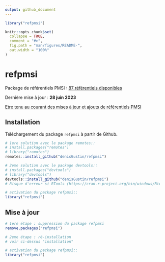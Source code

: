 ```yaml
---
output: github_document
---
```


```r
library("refpmsi")
```

<!-- README.md is generated from README.Rmd. Please edit that file -->

```r
knitr::opts_chunk$set(
  collapse = TRUE,
  comment = "#>",
  fig.path = "man/figures/README-",
  out.width = "100%"
)
```
# refpmsi

Package de référentiels PMSI : [87 référentiels disponibles](https://denisgustin.github.io/refpmsi/articles/liste_ref.html)  

Dernière mise à jour : **28 juin 2023**  

[Etre tenu au courant des mises à jour et ajouts de référentiels PMSI](http://www.lespmsi.com/r-et-pmsi/)

## Installation

Téléchargement du package `refpmsi` à partir de Github.  

```r
# 1ere solution avec le package remotes::
# install.packages("remotes")
# library("remotes")
remotes::install_github("denisGustin/refpmsi")

# 2eme solution avec le package devtools::
# install.packages("devtools")
# library("devtools")
devtools::install_github("denisGustin/refpmsi")
# Risque d'erreur si RTools (https://cran.r-project.org/bin/windows/Rtools/) n'est pas installé

# activation du package refpmsi::
library("refpmsi")
```

## Mise à jour

```r
# 1ere étape : suppression du package refpmsi
remove.packages("refpmsi")

# 2eme étape : ré-installation
# voir ci-dessus "installation"

# activation du package refpmsi::
library("refpmsi")
```
